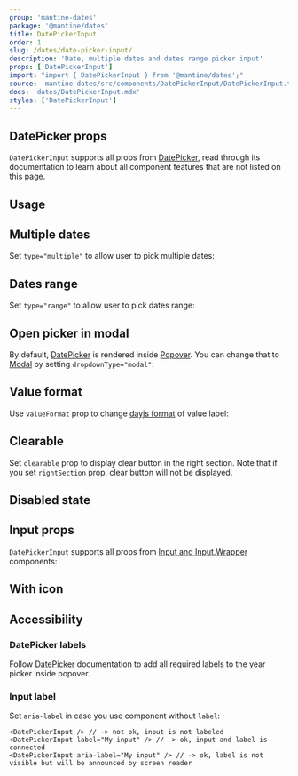 ```yaml
---
group: 'mantine-dates'
package: '@mantine/dates'
title: DatePickerInput
order: 1
slug: /dates/date-picker-input/
description: 'Date, multiple dates and dates range picker input'
props: ['DatePickerInput']
import: "import { DatePickerInput } from '@mantine/dates';"
source: 'mantine-dates/src/components/DatePickerInput/DatePickerInput.tsx'
docs: 'dates/DatePickerInput.mdx'
styles: ['DatePickerInput']
---
```



## DatePicker props

`DatePickerInput` supports all props from [DatePicker](https://mantine.dev/dates/date-picker/),
read through its documentation to learn about all component features that are not listed on this page.

## Usage

<Demo data={DatePickerInputDemos.usage} />

## Multiple dates

Set `type="multiple"` to allow user to pick multiple dates:

<Demo data={DatePickerInputDemos.multiple} />

## Dates range

Set `type="range"` to allow user to pick dates range:

<Demo data={DatePickerInputDemos.range} />

## Open picker in modal

By default, [DatePicker](/dates/date-picker/) is rendered inside [Popover](/core/popover/).
You can change that to [Modal](/core/modal/) by setting `dropdownType="modal"`:

<Demo data={DatePickerInputDemos.modal} />

## Value format

Use `valueFormat` prop to change [dayjs format](https://day.js.org/docs/en/display/format) of value label:

<Demo data={DatePickerInputDemos.valueFormat} />

## Clearable

Set `clearable` prop to display clear button in the right section. Note that if you set `rightSection`
prop, clear button will not be displayed.

<Demo data={DatePickerInputDemos.clearable} />

## Disabled state

<Demo data={DatePickerInputDemos.disabled} />

## Input props

`DatePickerInput` supports all props from [Input and Input.Wrapper](/core/input/)
components:

<Demo data={DatePickerInputDemos.configurator} />

## With icon

<Demo data={DatePickerInputDemos.icon} />

## Accessibility

### DatePicker labels

Follow [DatePicker](/dates/date-picker/#accessibility) documentation
to add all required labels to the year picker inside popover.

### Input label

Set `aria-label` in case you use component without `label`:

```tsx
<DatePickerInput /> // -> not ok, input is not labeled
<DatePickerInput label="My input" /> // -> ok, input and label is connected
<DatePickerInput aria-label="My input" /> // -> ok, label is not visible but will be announced by screen reader
```

